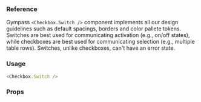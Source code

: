 ### Reference

Gympass `<Checkbox.Switch />` component implements all our design guidelines such as default spacings, borders and color pallete tokens.
Switches are best used for communicating activation (e.g., on/off states), while checkboxes are best used for communicating selection (e.g., multiple table rows). Switches, unlike checkboxes, can't have an error state.

### Usage

```javascript reactLive=true center=true
<Checkbox.Switch />
```

### Props

<PropsTable component="Checkbox.Switch" platform="web" />
